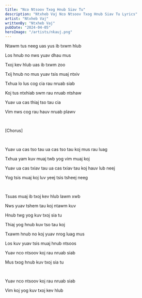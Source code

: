 ```yaml
---
title: "Nco Ntsoov Txog Hnub Siav Tu"
description: "Ntxheb Vaj Nco Ntsoov Txog Hnub Siav Tu Lyrics"
artist: "Ntxheb Vaj"
writtenBy: "Ntxheb Vaj"
pubDate: "2024-04-05"
heroImage: "/artists/nkauj.png"
---
```


Ntawm tus neeg uas yus ib txwm hlub

Los hnub no nws yuav dhau mus

Txoj kev hlub uas ib txwm zoo

Txij hnub no mus yuav tsis muaj ntxiv

Txhua lo lus cog cia rau nruab siab

Koj tus ntxhiab swm rau nruab ntshaw

Yuav ua cas thiaj tso tau cia

Vim nws cog rau hauv nruab plawv

<br />

[Chorus]

<br />

Yuav ua cas tso tau ua cas tso tau koj mus rau luag

Txhua yam kuv muaj twb yog vim muaj koj

Yuav ua cas txiav tau ua cas txiav tau koj hauv lub neej

Yog tsis muaj koj luv yeej tsis tsheej neeg

<br />

Tsuas muaj ib txoj kev hlub lawm xwb

Nws yuav tshem tau koj ntawm kuv

Hnub twg yog kuv txoj sia tu

Thiaj yog hnub kuv tso tau koj

Txawm hnub no koj yuav nrog luag mus

Los kuv yuav tsis muaj hnub ntsoos

Yuav nco ntsoov koj rau nruab siab

Mus txog hnub kuv txoj sia tu

<br />

Yuav nco ntsoov koj rau nruab siab

Vim koj yog kuv txoj kev hlub
